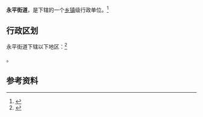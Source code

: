 {{中国乡级行政区|44/01/11/011/000}}

'''永平街道'''，是{{PRC admin/fullname|44/01/11/011/000|3}}下辖的一个[[乡镇|乡镇]]级行政单位。<ref>{{PRC admin/ref sgc|{{PRC admin/parent|44/01/11/011/000}}}}</ref>

== 行政区划 ==

永平街道下辖以下地区：<ref>{{PRC admin/ref sgc|44/01/11/011/000}}</ref>

{{PRC admin/children|44/01/11/011/000}}。

== 参考资料 ==

{{reflist}}

{{行政区划小作品}}
{{PRC admin/navcat|44/01/11/011/000}}
